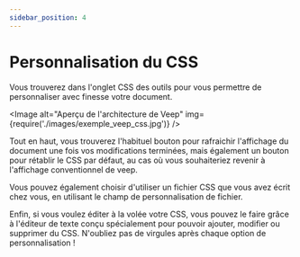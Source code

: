 ```yaml
---
sidebar_position: 4
---
```


# Personnalisation du CSS

Vous trouverez dans l'onglet CSS des outils pour vous permettre de personnaliser avec finesse votre document. 

<div class="zoom" style={{width: "640px"}}>


<Image alt="Aperçu de l'architecture de Veep" img={require('./images/exemple_veep_css.jpg')} />

</div>

Tout en haut, vous trouverez l'habituel bouton pour rafraichir l'affichage du document une fois vos modifications terminées, mais également un bouton pour rétablir le CSS par défaut, au cas où vous souhaiteriez revenir à l'affichage conventionnel de veep.

Vous pouvez également choisir d'utiliser un fichier CSS que vous avez écrit chez vous, en utilisant le champ de personnalisation de fichier. 

Enfin, si vous voulez éditer à la volée votre CSS, vous pouvez le faire grâce à l'éditeur de texte conçu spécialement pour pouvoir ajouter, modifier ou supprimer du CSS. N'oubliez pas de virgules après chaque option de personnalisation !
